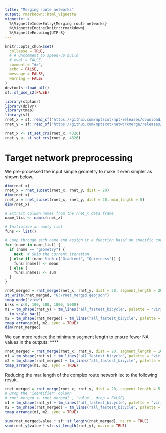 ```yaml
---
title: "Merging route networks"
output: rmarkdown::html_vignette
vignette: >
  %\VignetteIndexEntry{Merging route networks}
  %\VignetteEngine{knitr::rmarkdown}
  %\VignetteEncoding{UTF-8}
---
```


```r
knitr::opts_chunk$set(
  collapse = TRUE,
  # # Uncomment to speed-up build
  # eval = FALSE,
  comment = "#>",
  echo = FALSE,
  message = FALSE,
  warning = FALSE
)
devtools::load_all()
sf::sf_use_s2(FALSE)
```


```r
library(stplanr)
library(dplyr)
library(tmap)
library(sf)
rnet_x = sf::read_sf("https://github.com/nptscot/npt/releases/download/rnet_3km_buffer/rnet_3km_buffer.geojson")
rnet_y = sf::read_sf("https://github.com/nptscot/networkmerge/releases/download/v0.1/OS_3km.geojson")

rnet_x <- st_set_crs(rnet_x, 4326)
rnet_y <- st_set_crs(rnet_y, 4326)

```

# Target network preprocessing

We pre-processed the input simple geometry to make it even simpler as shown below.
```r
dim(rnet_x)
rnet_x = rnet_subset(rnet_x, rnet_y, dist = 20)
dim(rnet_x)
rnet_x = rnet_subset(rnet_x, rnet_y, dist = 20, min_length = 5)
dim(rnet_x)

```

```r
# Extract column names from the rnet_x data frame
name_list <- names(rnet_x)

# Initialize an empty list
funs <- list()

# Loop through each name and assign it a function based on specific conditions
for (name in name_list) {
  if (name == "geometry") {
    next  # Skip the current iteration
  } else if (name %in% c("Gradient", "Quietness")) {
    funs[[name]] <- mean
  } else {
    funs[[name]] <- sum
  }
}

rnet_merged = rnet_merge(rnet_x, rnet_y, dist = 20, segment_length = 20, funs = funs)
st_write(rnet_merged, "G:/rnet_merged.geojson")
tmap_mode("view")
brks = c(0, 100, 500, 1000, 5000)
m1 = tm_shape(rnet_y) + tm_lines("all_fastest_bicycle", palette = "viridis", lwd = 5, breaks = brks)  +
  tm_scale_bar()
m2 = tm_shape(rnet_merged) + tm_lines("all_fastest_bicycle", palette = "viridis", lwd = 5, breaks = brks)
tmap_arrange(m1, m2, sync = TRUE)
dim(rnet_merged)
```

We can more reduce the minimum segment length to ensure fewer NA values in the outputs:
****
```r
rnet_merged = rnet_merge(rnet_x, rnet_y, dist = 20, segment_length = 10, funs = funs)
m1 = tm_shape(rnet_y) + tm_lines("all_fastest_bicycle", palette = "viridis", lwd = 5, breaks = brks)
m2 = tm_shape(rnet_merged) + tm_lines("all_fastest_bicycle", palette = "viridis", lwd = 5, breaks = brks)
tmap_arrange(m1, m2, sync = TRUE)
```

Reducing the max length of the complex route network led to the following result.

```r
rnet_merged = rnet_merge(rnet_x, rnet_y, dist = 20, segment_length = 5, funs = funs, dist_subset = 30)
# Drop the 'identifier' column
# rnet_merged <- rnet_merged[ , 'value', drop = FALSE]
m1 = tm_shape(rnet_y) + tm_lines("all_fastest_bicycle", palette = "viridis", lwd = 5, breaks = brks)
m2 = tm_shape(rnet_merged) + tm_lines("all_fastest_bicycle", palette = "viridis", lwd = 5, breaks = brks)
tmap_arrange(m1, m2, sync = TRUE)

```

```r
sum(rnet_merged$value * sf::st_length(rnet_merged), na.rm = TRUE)
sum(rnet_y$value * sf::st_length(rnet_y), na.rm = TRUE)
```

